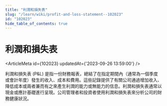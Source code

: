 ```yaml
---
title: "利潤和損失表"
slug: "/learn/wiki/profit-and-loss-statement--102023"
id: "102023"
hide_table_of_contents: true
---
```



# 利潤和損失表

<ArticleMeta id={102023} updatedAt={'2023-09-26 13:59:00'} />
<div className='border-solid border-b border-t-0 my-4 border-[var(--ifm-color-gray-300)]' />

利潤和損失表 (P&L) 是指一份財務報表，總結了在指定期間內（通常為一個季度或會計年度）發生的收入、成本和費用。這些記錄提供了有關公司通過增加收入、降低成本或兩者兼而有之來產生利潤的能力或無能力的信息。利潤和損失表通常以現金或應計基礎進行呈現。公司管理者和投資者使用利潤和損失表來分析公司的財務健康狀況。
